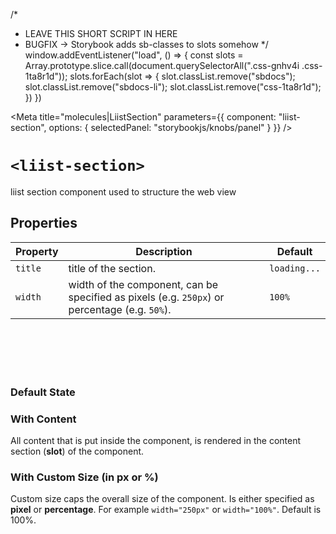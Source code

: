 /*
 * LEAVE THIS SHORT SCRIPT IN HERE
 * BUGFIX -> Storybook adds sb-classes to slots somehow
 */
window.addEventListener("load", () => {
  const slots = Array.prototype.slice.call(document.querySelectorAll(".css-gnhv4i .css-1ta8r1d"));
  slots.forEach(slot => {
    slot.classList.remove("sbdocs");
    slot.classList.remove("sbdocs-li");
    slot.classList.remove("css-1ta8r1d");
  })
})

<Meta
  title="molecules|LiistSection"
  parameters={{
    component: "liist-section",
    options: { selectedPanel: "storybookjs/knobs/panel" }
  }}
/>

# `<liist-section>`

liist section component used to structure the web view


## Properties

| Property | Description            | Default     |
| -------- | ---------------------- | ----------- |
| `title`  | title of the section.  | `loading...`|
| `width`  | width of the component, can be specified as pixels (e.g. `250px`) or percentage (e.g. `50%`). | `100%`|

<br></br>
<br></br>

### Default State
<Preview>
  <liist-section></liist-section>
</Preview>

### With Content
All content that is put inside the component, is rendered in the content section (**slot**) of the component.
<Preview>
  <liist-section title="50+ Spots in this Hitlist">
    <liist-place-card></liist-place-card>
    <liist-place-card></liist-place-card>
  </liist-section>
</Preview>

### With Custom Size (in px or %)
Custom size caps the overall size of the component. Is either specified as **pixel** or **percentage**. For example `width="250px"` or `width="100%"`. Default is 100%.
<Preview>
  <liist-section width="250px" title="50+ Spots in this Hitlist">
    <liist-place-card></liist-place-card>
    <liist-place-card></liist-place-card>
  </liist-section>
</Preview>

